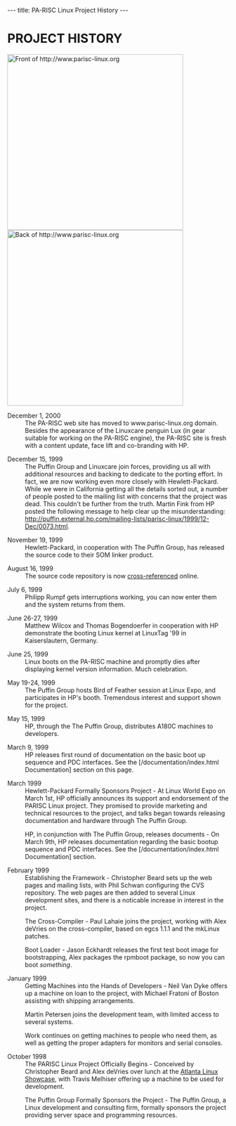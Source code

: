 ---
title: PA-RISC Linux Project History
---

= PROJECT HISTORY =

[[File:Www_parisc-linux_org-front.jpg|thumb|400px|Front of http://www.parisc-linux.org]]
[[File:Www_parisc-linux_org-back.jpg|thumb|400px|Back of http://www.parisc-linux.org]]

; December 1, 2000  
: The PA-RISC web site has moved to www.parisc-linux.org domain. Besides the appearance of the Linuxcare penguin Lux (in gear suitable for working on the PA-RISC engine), the PA-RISC site is fresh with a content update, face lift and co-branding with HP.

; December 15, 1999
: The Puffin Group and Linuxcare join forces, providing us all with additional resources and backing to dedicate to the porting effort. In fact, we are now working even more closely with Hewlett-Packard. While we were in California getting all the details sorted out, a number of people posted to the mailing list with concerns that the project was dead. This couldn't be further from the truth. Martin Fink from HP posted the following message to help clear up the misunderstanding: http://puffin.external.hp.com/mailing-lists/parisc-linux/1999/12-Dec/0073.html.

; November 19, 1999
: Hewlett-Packard, in cooperation with The Puffin Group, has released the source code to their SOM linker product.

; August 16, 1999
: The source code repository is now [http://puffin.external.hp.com/lxr/source cross-referenced] online.

; July 6, 1999
: Philipp Rumpf gets interruptions working, you can now enter them and the system returns from them.

; June 26-27, 1999
: Matthew Wilcox and Thomas Bogendoerfer in cooperation with HP demonstrate the booting Linux kernel at LinuxTag '99 in Kaiserslautern, Germany.

; June 25, 1999
: Linux boots on the PA-RISC machine and promptly dies after displaying kernel version information. Much celebration.

; May 19-24, 1999
: The Puffin Group hosts Bird of Feather session at Linux Expo, and participates in HP's booth. Tremendous interest and support shown for the project.

; May 15, 1999
: HP, through the The Puffin Group, distributes A180C machines to developers.

; March 9, 1999
: HP releases first round of documentation on the basic boot up sequence and PDC interfaces. See the [/documentation/index.html Documentation] section on this page.

; March 1999
: Hewlett-Packard Formally Sponsors Project - At Linux World Expo on March 1st, HP officially announces its support and endorsement of the PARISC Linux project. They promised to provide marketing and technical resources to the project, and talks began towards releasing documentation and hardware through The Puffin Group.

: HP, in conjunction with The Puffin Group, releases documents - On March 9th, HP releases documentation regarding the basic bootup sequence and PDC interfaces. See the [/documentation/index.html Documentation] section.

; February 1999
: Establishing the Framework - Christopher Beard sets up the web pages and mailing lists, with Phil Schwan configuring the CVS repository. The web pages are then added to several Linux development sites, and there is a noticable increase in interest in the project.

: The Cross-Compiler - Paul Lahaie joins the project, working with Alex deVries on the cross-compiler, based on egcs 1.1.1 and the mkLinux patches.

: Boot Loader - Jason Eckhardt releases the first test boot image for bootstrapping, Alex packages the rpmboot package, so now you can boot ''something''.

; January 1999
: Getting Machines into the Hands of Developers - Neil Van Dyke offers up a machine on loan to the project, with Michael Fratoni of Boston assisting with shipping arrangements.

: Martin Petersen joins the development team, with limited access to several systems.

: Work continues on getting machines to people who need them, as well as getting the proper adapters for monitors and serial consoles.

; October 1998
: The PARISC Linux Project Officially Begins - Conceived by Christopher Beard and Alex deVries over lunch at the [http://linuxshowcase.org/ Atlanta Linux Showcase], with Travis Melhiser offering up a machine to be used for development.

: The Puffin Group Formally Sponsors the Project - The Puffin Group, a Linux development and consulting firm, formally sponsors the project providing server space and programming resources.